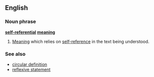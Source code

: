 ==English==

===Noun phrase===
'''[[self-referential]] [[meaning]]'''

# {{uncountable}} [[meaning|Meaning]] which relies on [[self-reference]] in the text being understood.

===See also===
*[[circular definition]]
*[[reflexive statement]]
